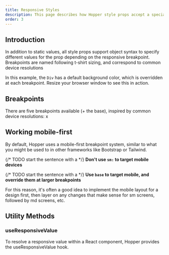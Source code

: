 ```yaml
---
title: Responsive Styles
description: This page describes how Hopper style props accept a specialized syntax to support responsive breakpoints. These responsive properties help build adaptive user interfaces.
order: 3
---
```


## Introduction

In addition to static values, all style props support object syntax to specify different values for the prop depending on the responsive breakpoint. Breakpoints are named following t-shirt sizing, and correspond to common device resolutions

In this example, the `Div` has a default background color, which is overridden at each breakpoint. Resize your browser window to see this in action.

<Example src="HopperProvider/docs/responsive-styles/introduction" isOpen />

## Breakpoints

There are five breakpoints available (+ the base), inspired by common device resolutions:
x
<BreakpointTable />

## Working mobile-first

By default, Hopper uses a mobile-first breakpoint system, similar to what you might be used to in other frameworks like Bootstrap or Tailwind.

{/* TODO start the sentence with a <ErrorIcon /> */}
**Don't use `sm:` to target mobile devices**

<Example src="HopperProvider/docs/responsive-styles/mobile-first-do-not" isOpen />


{/* TODO start the sentence with a <SuccessIcon /> */}
**Use `base` to target mobile, and override them at larger breakpoints**

<Example src="HopperProvider/docs/responsive-styles/mobile-first-do" isOpen />

For this reason, it's often a good idea to implement the mobile layout for a design first, then layer on any changes that make sense for sm screens, followed by md screens, etc.

## Utility Methods

### useResponsiveValue

To resolve a responsive value within a React component, Hopper provides the useResponsiveValue hook.

<Example src="HopperProvider/docs/responsive-styles/useResponsiveValue" isOpen />

